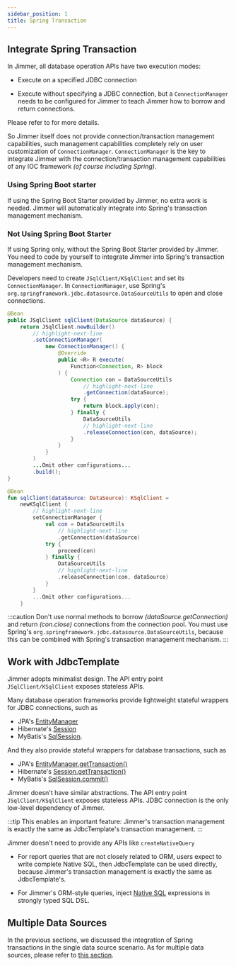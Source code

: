 ```yaml
---
sidebar_position: 1
title: Spring Transaction
---
```



## Integrate Spring Transaction

In Jimmer, all database operation APIs have two execution modes:

-   Execute on a specified JDBC connection

-   Execute without specifying a JDBC connection, but a `ConnectionManager` needs to be configured for Jimmer to teach Jimmer how to borrow and return connections. 

Please refer to <ViewMore buttonText="here" title="Two execution ways"> <Execute/></ViewMore> for more details.

So Jimmer itself does not provide connection/transaction management capabilities, such management capabilities completely rely on user customization of `ConnectionManager`. `ConnectionManager` is the key to integrate Jimmer with the connection/transaction management capabilities of any IOC framework *(of course including Spring)*.

### Using Spring Boot starter

If using the Spring Boot Starter provided by Jimmer, no extra work is needed. Jimmer will automatically integrate into Spring's transaction management mechanism.

### Not Using Spring Boot Starter 

If using Spring only, without the Spring Boot Starter provided by Jimmer. 
You need to code by yourself to integrate Jimmer into Spring's transaction management mechanism.

Developers need to create `JSqlClient/KSqlClient` and set its `ConnectionManager`. In `ConnectionManager`, use Spring's `org.springframework.jdbc.datasource.DataSourceUtils` to open and close connections.

<Tabs groupId="language">
<TabItem value="java" label="Java">

```java title="Book.java"
@Bean  
public JSqlClient sqlClient(DataSource dataSource) {
    return JSqlClient.newBuilder()
        // highlight-next-line  
        .setConnectionManager(
            new ConnectionManager() {
                @Override
                public <R> R execute(
                    Function<Connection, R> block
                ) {
                    Connection con = DataSourceUtils
                        // highlight-next-line
                        .getConnection(dataSource);
                    try {
                        return block.apply(con);
                    } finally {
                        DataSourceUtils
                        // highlight-next-line
                        .releaseConnection(con, dataSource);
                    }
                }
            }
        )
        ...Omit other configurations...
        .build();
}
```

</TabItem>
<TabItem value="kotlin" label="Kotlin">

```kotlin title="Book.kt"
@Bean
fun sqlClient(dataSource: DataSource): KSqlClient = 
    newKSqlClient {
        // highlight-next-line
        setConnectionManager {
            val con = DataSourceUtils
                // highlight-next-line
                .getConnection(dataSource)
            try {
                proceed(con)  
            } finally {
                DataSourceUtils
                // highlight-next-line
                .releaseConnection(con, dataSource)
            }
        }
        ...Omit other configurations...
    }
```

</TabItem> 
</Tabs>

:::caution
Don't use normal methods to borrow *(dataSource.getConnection)* and return *(con.close)* connections from the connection pool. 
You must use Spring's `org.springframework.jdbc.datasource.DataSourceUtils`, 
because this can be combined with Spring's transaction management mechanism.
:::

## Work with JdbcTemplate

Jimmer adopts minimalist design. The API entry point `JSqlClient/KSqlClient` exposes stateless APIs.

Many database operation frameworks provide lightweight stateful wrappers for JDBC connections, such as
-   JPA's [EntityManager](https://docs.oracle.com/javaee/7/api/javax/persistence/EntityManager.html)
-   Hibernate's [Session](https://docs.jboss.org/hibernate/orm/6.2/javadocs/org/hibernate/Session.html) 
-   MyBatis's [SqlSession](https://javadoc.io/doc/org.mybatis/mybatis/latest/org/apache/ibatis/session/SqlSession.html).

And they also provide stateful wrappers for database transactions, such as
-   JPA's [EntityManager.getTransaction()](https://docs.oracle.com/javaee/7/api/javax/persistence/EntityManager.html#getTransaction--)
-   Hibernate's [Session.getTransaction()](https://docs.jboss.org/hibernate/orm/6.2/javadocs/org/hibernate/SharedSessionContract.html#getTransaction())
-   MyBatis's [SqlSession.commit()](https://javadoc.io/doc/org.mybatis/mybatis/latest/org/apache/ibatis/session/SqlSession.html#commit())

Jimmer doesn't have similar abstractions. The API entry point `JSqlClient/KSqlClient` exposes stateless APIs. JDBC connection is the only low-level dependency of Jimmer.  

:::tip
This enables an important feature: Jimmer's transaction management is exactly the same as JdbcTemplate's transaction management.
:::

Jimmer doesn't need to provide any APIs like `createNativeQuery`

-   For report queries that are not closely related to ORM, users expect to write complete Native SQL, then JdbcTemplate can be used directly, because Jimmer's transaction management is exactly the same as JdbcTemplate's.

-   For Jimmer's ORM-style queries, inject [Native SQL](../query/native-sql) expressions in strongly typed SQL DSL.

## Multiple Data Sources

In the previous sections, we discussed the integration of Spring transactions in the single data source scenario. 
As for multiple data sources, please refer to [this section](../configuration/multi-datasources).